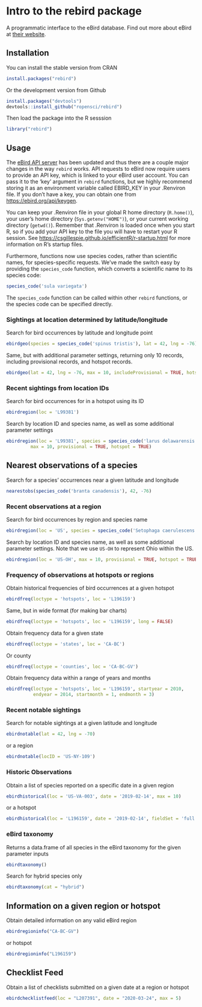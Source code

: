 <!--
%\VignetteEngine{knitr::docco_classic}
%\VignetteIndexEntry{rebird vignette}
-->

# Intro to the rebird package

A programmatic interface to the eBird database. Find out more about eBird at [their website](http://ebird.org/home/).

## Installation

You can install the stable version from CRAN

```r
install.packages("rebird")
```

Or the development version from Github

```r
install.packages("devtools")
devtools::install_github("ropensci/rebird")
```

Then load the package into the R sesssion

```r
library("rebird")
```

## Usage

The [eBird API server](https://documenter.getpostman.com/view/664302/S1ENwy59?version=latest) 
has been updated and thus there are a couple major changes in the way `rebird` works.
API requests to eBird now require users to provide an API key, which is linked to your 
eBird user account. 
You can pass it to the 'key' argument in `rebird` functions, but we highly recommend
storing it as an environment variable called EBIRD_KEY in your .Renviron file.
If you don't have a key, you can obtain one from <https://ebird.org/api/keygen>.

You can keep your .Renviron file in your global R home directory (`R.home()`), your user's home
directory (`Sys.getenv("HOME")`), or your current working directory (`getwd()`). Remember
that .Renviron is loaded once when you start R, so if you add your API key to the file you will
have to restart your R session. See <https://csgillespie.github.io/efficientR/r-startup.html> for
more information on R's startup files.

Furthermore, functions now use species codes, rather than scientific names, for species-specific requests.
We've made the switch easy by providing the `species_code` function, which converts a scientific name to
its species code:

```r
species_code('sula variegata')
```

The `species_code` function can be called within other `rebird` functions, or the species code 
can be specified directly.

### Sightings at location determined by latitude/longitude

Search for bird occurrences by latitude and longitude point

```r
ebirdgeo(species = species_code('spinus tristis'), lat = 42, lng = -76)
```

Same, but with additional parameter settings, returning only 10 records, including provisional records, and hotspot records. 

```r
ebirdgeo(lat = 42, lng = -76, max = 10, includeProvisional = TRUE, hotspot = TRUE)
```


### Recent sightings from location IDs

Search for bird occurrences for in a hotspot using its ID

```r
ebirdregion(loc = 'L99381')
```

Search by location ID and species name, as well as some additional parameter settings 

```r
ebirdregion(loc = 'L99381', species = species_code('larus delawarensis'), 
         max = 10, provisional = TRUE, hotspot = TRUE)
```


## Nearest observations of a species

Search for a species' occurrences near a given latitude and longitude

```r
nearestobs(species_code('branta canadensis'), 42, -76)
```


### Recent observations at a region

Search for bird occurrences by region and species name

```r
ebirdregion(loc = 'US', species = species_code('Setophaga caerulescens'))
```

Search by location ID and species name, as well as some additional parameter settings. Note that we use `US-OH` to represent Ohio within the US.

```r
ebirdregion(loc = 'US-OH', max = 10, provisional = TRUE, hotspot = TRUE)
```


### Frequency of observations at hotspots or regions

Obtain historical frequencies of bird occurrences at a given hotspot

```r
ebirdfreq(loctype = 'hotspots', loc = 'L196159')
```

Same, but in wide format (for making bar charts)

```r
ebirdfreq(loctype = 'hotspots', loc = 'L196159', long = FALSE)
```

Obtain frequency data for a given state

```r
ebirdfreq(loctype = 'states', loc = 'CA-BC')
```

Or county

```r
ebirdfreq(loctype = 'counties', loc = 'CA-BC-GV')
```

Obtain frequency data within a range of years and months

```r
ebirdfreq(loctype = 'hotspots', loc = 'L196159', startyear = 2010,
          endyear = 2014, startmonth = 1, endmonth = 3)
```


### Recent notable sightings

Search for notable sightings at a given latitude and longitude

```r
ebirdnotable(lat = 42, lng = -70)
```

or a region

```r
ebirdnotable(locID = 'US-NY-109')
```

### Historic Observations

Obtain a list of species reported on a specific date in a given region 

```r
ebirdhistorical(loc = 'US-VA-003', date = '2019-02-14', max = 10)
```

or a hotspot

```r
ebirdhistorical(loc = 'L196159', date = '2019-02-14', fieldSet = 'full')
```

### eBird taxonomy

Returns a data.frame of all species in the eBird taxonomy for the given parameter inputs

```r
ebirdtaxonomy()
```

Search for hybrid species only

```r
ebirdtaxonomy(cat = "hybrid")
```

## Information on a given region or hotspot

Obtain detailed information on any valid eBird region

```r
ebirdregioninfo("CA-BC-GV")
```

or hotspot

```r
ebirdregioninfo("L196159")
```

## Checklist Feed

Obtain a list of checklists submitted on a given date at a region or hotspot

```r
ebirdchecklistfeed(loc = "L207391", date = "2020-03-24", max = 5)
```
